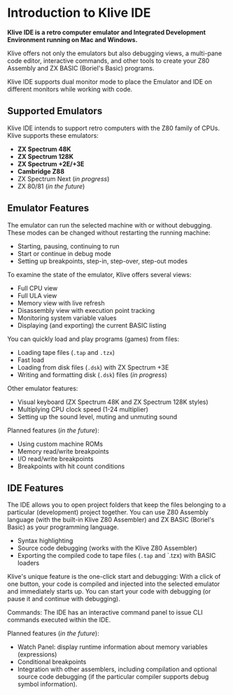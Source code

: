 
# Introduction to Klive IDE

**Klive IDE is a retro computer emulator and Integrated Development Environment running on Mac and Windows.**

Klive offers not only the emulators but also debugging views, a multi-pane code editor, interactive commands, and other tools to create your Z80 Assembly and ZX BASIC (Boriel's Basic) programs.

Klive IDE supports dual monitor mode to place the Emulator and IDE on different monitors while working with code.

<ClickableImage src="/images/intro/klive-ide-intro.png" alt="Intro" />

## Supported Emulators

Klive IDE intends to support retro computers with the Z80 family of CPUs. Klive supports these emulators:

- **ZX Spectrum 48K**
- **ZX Spectrum 128K**
- **ZX Spectrum +2E/+3E**
- **Cambridge Z88**
- ZX Spectrum Next (*in progress*)
- ZX 80/81 (*in the future*)

## Emulator Features

The emulator can run the selected machine with or without debugging. These modes can be changed without restarting the running machine:

- Starting, pausing, continuing to run
- Start or continue in debug mode
- Setting up breakpoints, step-in, step-over, step-out modes

To examine the state of the emulator, Klive offers several views:

- Full CPU view
- Full ULA view
- Memory view with live refresh
- Disassembly view with execution point tracking
- Monitoring system variable values
- Displaying (and exporting) the current BASIC listing

You can quickly load and play programs (games) from files:

- Loading tape files (`.tap` and `.tzx`)
- Fast load
- Loading from disk files (`.dsk`) with ZX Spectrum +3E
- Writing and formatting disk (`.dsk`) files (*in progress*)

Other emulator features:

- Visual keyboard (ZX Spectrum 48K and ZX Spectrum 128K styles)
- Multiplying CPU clock speed (1-24 multiplier)
- Setting up the sound level, muting and unmuting sound

Planned features (*in the future*):

- Using custom machine ROMs
- Memory read/write breakpoints
- I/O read/write breakpoints
- Breakpoints with hit count conditions

## IDE Features

The IDE allows you to open project folders that keep the files belonging to a particular (development) project together. You can use Z80 Assembly language (with the built-in Klive Z80 Assembler) and ZX BASIC (Boriel's Basic) as your programming language.

- Syntax highlighting
- Source code debugging (works with the Klive Z80 Assembler)
- Exporting the compiled code to tape files (`.tap` and `.tzx) with BASIC loaders

Klive's unique feature is the one-click start and debugging: With a click of one button, your code is compiled and injected into the selected emulator and immediately starts up. You can start your code with debugging (or pause it and continue with debugging).

Commands: The IDE has an interactive command panel to issue CLI commands executed within the IDE.

Planned features (*in the future*):

- Watch Panel: display runtime information about memory variables (expressions)
- Conditional breakpoints
- Integration with other assemblers, including compilation and optional source code debugging (if the particular compiler supports debug symbol information).

